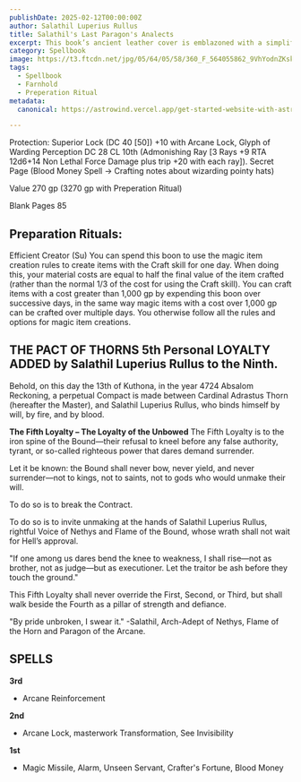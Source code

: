 ```yaml
---
publishDate: 2025-02-12T00:00:00Z
author: Salathil Luperius Rullus
title: Salathil's Last Paragon's Analects
excerpt: This book’s ancient leather cover is emblazoned with a simplified winged eye.
category: Spellbook
image: https://t3.ftcdn.net/jpg/05/64/05/58/360_F_564055862_9VhYodnZKskW0n76WHxr5K5Oe7B4jmqA.jpg
tags:
  - Spellbook
  - Farnhold
  - Preperation Ritual
metadata:
  canonical: https://astrowind.vercel.app/get-started-website-with-astro-tailwind-css

---
```




Protection: Superior Lock (DC 40 [50]) +10 with Arcane Lock,
Glyph of Warding Perception DC 28 CL 10th (Admonishing Ray [3 Rays +9 RTA 12d6+14 Non Lethal Force Damage plus trip +20 with each ray]).
Secret Page (Blood Money Spell -> Crafting notes about wizarding pointy hats)

Value 270 gp (3270 gp with Preperation Ritual)

Blank Pages 85

## Preparation Rituals:

Efficient Creator (Su) You can spend this boon to use the magic item creation rules to create items with the Craft skill for one day. When doing this, your material costs are equal to half the final value of the item crafted (rather than the normal 1/3 of the cost for using the Craft skill). You can craft items with a cost greater than 1,000 gp by expending this boon over successive days, in the same way magic items with a cost over 1,000 gp can be crafted over multiple days. You otherwise follow all the rules and options for magic item creations.


## THE PACT OF THORNS 5th Personal LOYALTY ADDED by Salathil Luperius Rullus to the Ninth.

Behold, on this day the 13th of Kuthona, in the year 4724 Absalom Reckoning,
a perpetual Compact is made between Cardinal Adrastus Thorn (hereafter the Master),
and Salathil Luperius Rullus, who binds himself by will, by fire, and by blood.


**The Fifth Loyalty – The Loyalty of the Unbowed**
The Fifth Loyalty is to the iron spine of the Bound—their refusal to kneel before any false authority, tyrant, or so-called righteous power that dares demand surrender.

Let it be known: the Bound shall never bow, never yield, and never surrender—not to kings, not to saints, not to gods who would unmake their will.

To do so is to break the Contract.

To do so is to invite unmaking at the hands of Salathil Luperius Rullus, rightful Voice of Nethys and Flame of the Bound, whose wrath shall not wait for Hell’s approval.

"If one among us dares bend the knee to weakness, I shall rise—not as brother, not as judge—but as executioner.
Let the traitor be ash before they touch the ground."

This Fifth Loyalty shall never override the First, Second, or Third, but shall walk beside the Fourth as a pillar of strength and defiance.

"By pride unbroken, I swear it."
-Salathil, Arch-Adept of Nethys, Flame of the Horn and Paragon of the Arcane.

## SPELLS

**3rd**

- Arcane Reinforcement

**2nd**

- Arcane Lock, masterwork Transformation, See Invisibility

**1st**

- Magic Missile, Alarm, Unseen Servant, Crafter's Fortune, Blood Money

